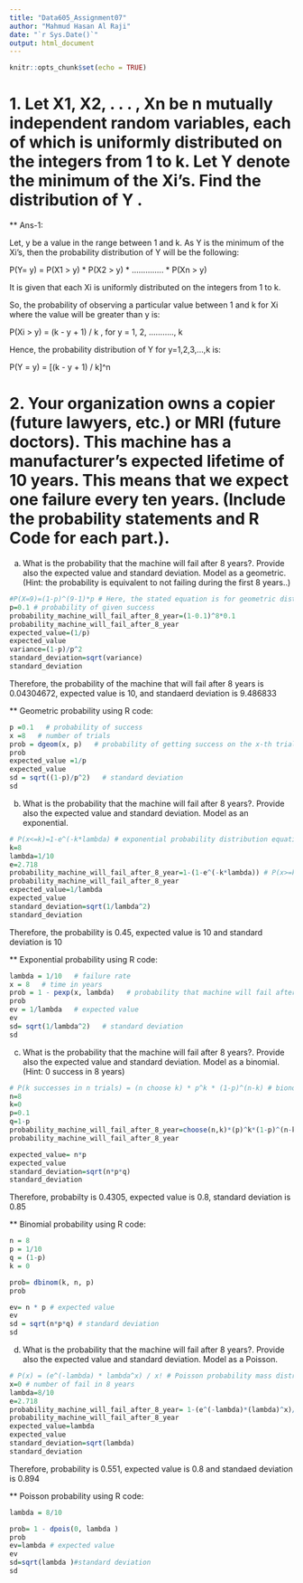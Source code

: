 ---
title: "Data605_Assignment07"
author: "Mahmud Hasan Al Raji"
date: "`r Sys.Date()`"
output: html_document
---

```{r setup, include=FALSE}
knitr::opts_chunk$set(echo = TRUE)
```

# 1. Let X1, X2, . . . , Xn be n mutually independent random variables, each of which is uniformly distributed on the integers from 1 to k. Let Y denote the minimum of the Xi’s. Find the distribution of Y .

** Ans-1:

Let, y be a value in the range between 1 and k. As Y is the minimum of the Xi's, then the probability distribution of Y will be the following: 

P(Y= y) = P(X1 > y) * P(X2 > y) * .............. * P(Xn > y)

It is given that each Xi is uniformly distributed on the integers from 1 to k. 

So, the probability of observing a particular value between 1 and k for Xi where the value will be greater than y is:

P(Xi > y) = (k - y + 1) / k , for y = 1, 2, ..........., k 

Hence, the probability distribution of Y for y=1,2,3,...,k is:

P(Y = y) = [(k - y + 1) / k]^n  


# 2. Your organization owns a copier (future lawyers, etc.) or MRI (future doctors). This machine has a manufacturer’s expected lifetime of 10 years. This means that we expect one failure every ten years. (Include the probability statements and R Code for each part.).

a. What is the probability that the machine will fail after 8 years?. Provide also the expected value and standard deviation. Model as a geometric. (Hint: the probability is equivalent to not failing during the first 8 years..)

```{r}
#P(X=9)=(1-p)^(9-1)*p # Here, the stated equation is for geometric distribution. and X is the number of triql to get the first success i.e. the first fail which will be occurred at 9th year 
p=0.1 # probability of given success
probability_machine_will_fail_after_8_year=(1-0.1)^8*0.1
probability_machine_will_fail_after_8_year
expected_value=(1/p)
expected_value
variance=(1-p)/p^2
standard_deviation=sqrt(variance)
standard_deviation
```
Therefore, the probability of the machine that will fail after 8 years is 0.04304672, expected value is 10, and standaerd deviation is 9.486833

** Geometric probability using R code:
```{r }
p =0.1   # probability of success
x =8   # number of trials
prob = dgeom(x, p)   # probability of getting success on the x-th trial
prob 
expected_value =1/p   
expected_value
sd = sqrt((1-p)/p^2)   # standard deviation
sd
```

b. What is the probability that the machine will fail after 8 years?. Provide also the expected value and standard deviation. Model as an exponential.

```{r}

# P(x<=k)=1-e^(-k*lambda) # exponential probability distribution equation 
k=8
lambda=1/10
e=2.718
probability_machine_will_fail_after_8_year=1-(1-e^(-k*lambda)) # P(x>=k)=1-(1-e^(-k*lambda)), exponential probability for complement probability formula is used
probability_machine_will_fail_after_8_year
expected_value=1/lambda
expected_value
standard_deviation=sqrt(1/lambda^2)
standard_deviation

```
Therefore, the probability is 0.45, expected value is 10 and standard deviation is 10

** Exponential probability using R code:
```{r}
lambda = 1/10   # failure rate
x = 8   # time in years
prob = 1 - pexp(x, lambda)   # probability that machine will fail after 8 years
prob
ev = 1/lambda   # expected value
ev
sd= sqrt(1/lambda^2)   # standard deviation
sd

```

c. What is the probability that the machine will fail after 8 years?. Provide also the expected value and standard deviation. Model as a binomial. (Hint: 0 success in 8 years)

```{r}
# P(k successes in n trials) = (n choose k) * p^k * (1-p)^(n-k) # bionomial probabilty formula, where,p=probability of success, k= number of successes, n= trial numbers
n=8
k=0
p=0.1
q=1-p
probability_machine_will_fail_after_8_year=choose(n,k)*(p)^k*(1-p)^(n-k) 
probability_machine_will_fail_after_8_year

expected_value= n*p
expected_value
standard_deviation=sqrt(n*p*q)
standard_deviation
```
Therefore, probabilty is 0.4305, expected value is 0.8, standard deviation is 0.85

** Binomial probability using R code:

```{r}
n = 8
p = 1/10
q = (1-p)
k = 0

prob= dbinom(k, n, p)
prob

ev= n * p # expected value
ev
sd = sqrt(n*p*q) # standard deviation
sd

```

d. What is the probability that the machine will fail after 8 years?. Provide also the expected value and standard deviation. Model as a Poisson.

```{r}

# P(x) = (e^(-lambda) * lambda^x) / x! # Poisson probability mass distribution equation, where, P(x) = probability of occurring exactly x events in a given time interval lambda= average number of events in time interval
x=0 # number of fail in 8 years
lambda=8/10
e=2.718
probability_machine_will_fail_after_8_year= 1-(e^(-lambda)*(lambda)^x)/factorial(x)
probability_machine_will_fail_after_8_year
expected_value=lambda
expected_value
standard_deviation=sqrt(lambda)
standard_deviation
```
Therefore, probability is 0.551, expected value is 0.8 and standaed deviation is 0.894

** Poisson probability using R code:
```{r}
lambda = 8/10

prob= 1 - dpois(0, lambda )
prob
ev=lambda # expected value 
ev
sd=sqrt(lambda )#standard deviation
sd
```








